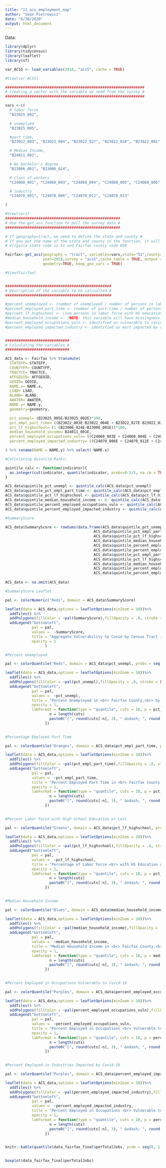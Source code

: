 ```yaml
---
title: "11_acs_employment_map"
author: "Sean Pietrowicz"
date: "6/30/2020"
output: html_document
---
```


Data:
```r
library(dplyr)
library(tidycensus)
library(leaflet)
library(sf)

var_ACS5 <- load_variables(2018, "acs5", cache = TRUE)

#View(var_ACS5)

###############################################################
# Creating a vector with the variable we nedd from the survey #
###############################################################

vars <-c(
  # labor force
  "B23025_002",

  # unemplyed
  "B23025_005",

  #part time,
  "B23022_003", "B23022_004", "B23022_027", "B23022_028", "B23022_001",

  # Median Income,
  "B24011_001",

  # No Bachelor's degree
  "B23006_001", "B23006_024",

  # class of workers
  "C24060_001", "C24060_003", "C24060_004", "C24060_005", "C24060_006",

  # industry
  "C24070_001", "C24070_006", "C24070_012", "C24070_013"

)

#View(vars)
####################################################
# Use the get_acs function to pull the survey data #
####################################################

# If geography=tract, we need to define the state and county #
# If you put the name of the state and county in the function, it will indicate the code for that state and/or county #
# Virginia state code is 51 and Fairfax county code 059

Fairfax<-get_acs(geography = "tract", variables=vars,state="51",county="059",
                 year=2018,survey = "acs5",cache_table = TRUE, output = "wide",
                 geometry=TRUE, keep_geo_vars = TRUE)

#View(Fairfax)


################################################
# Description of the variable to be calcualted #
################################################

#percent_unemployed <- (number of unemployed / number of persons in labor force * 100)
#percent_employed_part_time <- (number of part-time / number of persons in labor force * 100)
#percent_lf_highschool <- (sum persons in labor force with HS education or less than HS education / total in labor force * 100)
#median_household_income <- (NOTE: this variable will have missingness. Use listwise deletion for tracts with no data.)
#percent_employed_occupations_vuln <- identified as vulnerable to covid job loss per Brookings Institution in this appendix table
#percent_employed_impacted_industry <- identified as most impacted by covid per Brookings Institution in this table


#############################
# Calculating the variables #
#############################

ACS_data <- Fairfax %>% transmute(
  STATEFP= STATEFP,
  COUNTYFP= COUNTYFP,
  TRACTCE= TRACTCE,
  AFFGEOID= AFFGEOID,
  GEOID= GEOID,
  NAME.x= NAME.x,
  LSAD= LSAD,
  ALAND= ALAND,
  AWATER= AWATER,
  NAME.y= NAME.y,
  geometry=geometry,

  pct_unempl= (B23025_005E/B23025_002E)*100,
  pct_empl_part_time= ((B23022_003E-B23022_004E + B23022_027E-B23022_028E)/(B23022_001E))*100,
  pct_lf_highschool= (1-(B23006_024E/B23006_001E))*100,
  median_household_income= B24011_001E,
  percent_employed_occupations_vuln= ((C24060_003E + C24060_004E + C24060_005E + C24060_006E)/C24060_001E)*100,
  percent_employed_impacted_industry= ((C24070_006E + C24070_012E + C24070_013E)/C24070_001E)*100

) %>% rename(NAME = NAME.y) %>% select(-NAME.x)

#Calculating Quintile Ranks:

quintile_calc <- function(indicator){
  as.integer(cut(indicator, quantile(indicator, probs=0:5/5, na.rm = TRUE), include.lowest=TRUE))
}

ACS_data$quintile_pct_unempl <- quintile_calc(ACS_data$pct_unempl)
ACS_data$quintile_pct_empl_part_time <- quintile_calc(ACS_data$pct_empl_part_time)
ACS_data$quintile_pct_lf_highschool <- quintile_calc(ACS_data$pct_lf_highschool)
ACS_data$quintile_median_household_income <- 6- quintile_calc(ACS_data$median_household_income)
ACS_data$quintile_percent_employed_occupations_vuln <- quintile_calc(ACS_data$percent_employed_occupations_vuln)
ACS_data$quintile_percent_employed_impacted_industry <- quintile_calc(ACS_data$percent_employed_impacted_industry)

#SummaryScore

ACS_data$SummaryScore <- rowSums(data.frame(ACS_data$quintile_pct_unempl,
                                        ACS_data$quintile_pct_empl_part_time,
                                        ACS_data$quintile_pct_lf_highschool,
                                        ACS_data$quintile_median_household_income,
                                        ACS_data$quintile_percent_employed_occupations_vuln,
                                        ACS_data$quintile_percent_employed_impacted_industry) == 4) + rowSums(data.frame(ACS_data$quintile_pct_unempl,
                                        ACS_data$quintile_pct_empl_part_time,
                                        ACS_data$quintile_pct_lf_highschool,
                                        ACS_data$quintile_median_household_income,
                                        ACS_data$quintile_percent_employed_occupations_vuln,
                                        ACS_data$quintile_percent_employed_impacted_industry) == 5)
                                       
ACS_data <- na.omit(ACS_data)

```


```r

#SummaryScore Leaflet

pal <- colorNumeric("Reds", domain = ACS_data$SummaryScore)

leaflet(data = ACS_data,options = leafletOptions(minZoom = 10))%>%
  addTiles() %>%
  addPolygons(fillColor = ~pal(SummaryScore),fillOpacity = .8, stroke = FALSE) %>%
  addLegend("bottomleft", 
            pal = pal, 
            values =  ~SummaryScore,
            title = "Aggregate Vulnerability to Covid by Census Tract in <br> Fairfax County", 
            opacity = 1
                  )

```

```r


#Percent Unemployed

pal <- colorQuantile("Reds", domain = ACS_data$pct_unempl, probs = seq(0, 1, length = 6), right = FALSE)

leaflet(data = ACS_data,options = leafletOptions(minZoom = 10))%>%
  addTiles() %>%
  addPolygons(fillColor = ~pal(pct_unempl),fillOpacity = .8, stroke = FALSE) %>%
  addLegend("bottomleft", 
            pal = pal, 
            values =  ~pct_unempl,
            title = "Percent Unemployed in <br> Fairfax County,<br> by Quintile Group", 
            opacity = 1,
            labFormat = function(type = "quantile", cuts = 10, p = pct_unempl) {
                    n = length(cuts)
                    paste0("[", round(cuts[-n], 3), " &ndash; ", round(cuts[-1], 3), ")")
                  })
  


```

```r

#Percentage Employed Part Time

pal <- colorQuantile("Oranges", domain = ACS_data$pct_empl_part_time, probs = seq(0, 1, length = 6), right = FALSE)

leaflet(data = ACS_data,options = leafletOptions(minZoom = 10))%>%
  addTiles() %>%
  addPolygons(fillColor = ~pal(pct_empl_part_time),fillOpacity = .8, stroke = FALSE) %>%
  addLegend("bottomleft", 
            pal = pal, 
            values =  ~pct_empl_part_time,
            title = "Percent Employed Part Time in <br> Fairfax County,<br> by Quintile Group", 
            opacity = 1,
            labFormat = function(type = "quantile", cuts = 10, p = pct_empl_part_time) {
                    n = length(cuts)
                    paste0("[", round(cuts[-n], 3), " &ndash; ", round(cuts[-1], 3), ")")
                  })
  


```

```r

#Percent Labor Force with High School Education or Less

pal <- colorQuantile("Greens", domain = ACS_data$pct_lf_highschool, probs = seq(0, 1, length = 6), right = FALSE)

leaflet(data = ACS_data,options = leafletOptions(minZoom = 10))%>%
  addTiles() %>%
  addPolygons(fillColor = ~pal(pct_lf_highschool),fillOpacity = .8, stroke = FALSE) %>%
  addLegend("bottomleft", 
            pal = pal, 
            values =  ~pct_lf_highschool,
            title = "Percentage of Labor Force <br> with HS Education or Less <br> Fairfax County,<br> by Quintile Group", 
            opacity = 1,
            labFormat = function(type = "quantile", cuts = 10, p = pct_lf_highschool) {
                    n = length(cuts)
                    paste0("[", round(cuts[-n], 3), " &ndash; ", round(cuts[-1], 3), ")")
                  })
  


```

```r

#Median Household Income

pal <- colorQuantile("Blues", domain = ACS_data$median_household_income, probs = seq(0, 1, length = 6), right = FALSE)

leaflet(data = ACS_data,options = leafletOptions(minZoom = 10))%>%
  addTiles() %>%
  addPolygons(fillColor = ~pal(median_household_income),fillOpacity = .8, stroke = FALSE) %>%
  addLegend("bottomleft", 
            pal = pal, 
            values =  ~median_household_income,
            title = "Median Household Income in <br> Fairfax County,<br> by Quintile Group", 
            opacity = 1,
            labFormat = function(type = "quantile", cuts = 10, p = median_household_income) {
                    n = length(cuts)
                    paste0("[", round(cuts[-n], 3), " &ndash; ", round(cuts[-1], 3), ")")
                  })
  


```

```r

#Percent Employed in Occupations Vulnerable to Covid-19

pal <- colorQuantile("Purples", domain = ACS_data$percent_employed_occupations_vuln, probs = seq(0, 1, length = 6), right = FALSE)

leaflet(data = ACS_data,options = leafletOptions(minZoom = 10))%>%
  addTiles() %>%
  addPolygons(fillColor = ~pal(percent_employed_occupations_vuln),fillOpacity = .8, stroke = FALSE) %>%
  addLegend("bottomleft", 
            pal = pal, 
            values =  ~percent_employed_occupations_vuln,
            title = "Percent Employed in Occupations <br> Vulnerable to Covid-19 in <br> Fairfax County,<br> by Quintile Group", 
            opacity = 1,
            labFormat = function(type = "quantile", cuts = 10, p = percent_employed_occupations_vuln) {
                    n = length(cuts)
                    paste0("[", round(cuts[-n], 3), " &ndash; ", round(cuts[-1], 3), ")")
                  })
  


```

```r

#Percent Employed in Industries Impacted by Covid-19

pal <- colorQuantile("Purples", domain = ACS_data$percent_employed_impacted_industry, probs = seq(0, 1, length = 6), right = FALSE)

leaflet(data = ACS_data,options = leafletOptions(minZoom = 10))%>%
  addTiles() %>%
  addPolygons(fillColor = ~pal(percent_employed_impacted_industry),fillOpacity = .8, stroke = FALSE) %>%
  addLegend("bottomleft", 
            pal = pal, 
            values =  ~percent_employed_impacted_industry,
            title = "Percent Employed in Occupations <br> Vulnerable to Covid-19 in <br> Fairfax County,<br> by Quintile Group", 
            opacity = 1,
            labFormat = function(type = "quantile", cuts = 10, p = percent_employed_impacted_industry) {
                    n = length(cuts)
                    paste0("[", round(cuts[-n], 3), " &ndash; ", round(cuts[-1], 3), ")")
                  })
  


```




```r
knitr::kable(quantile(data_fairfax_final$perTotalJobs, prob = seq(0, 1, length = 10), type = 5), col.names = "")
  

boxplot(data_fairfax_final$perTotalJobs)
```



